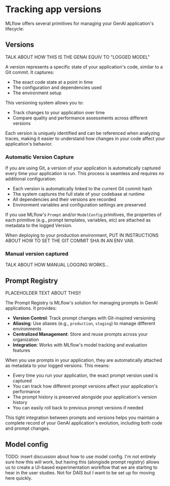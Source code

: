 # Tracking app versions

MLflow offers several primitives for managing your GenAI application's lifecycle:


## Versions

TALK ABOUT HOW THIS IS THE GENAI EQUIV TO "LOGGED MODEL"

A version represents a specific state of your application's code, similar to a Git commit. It captures:

- The exact code state at a point in time
- The configuration and dependencies used
- The environment setup

This versioning system allows you to:
- Track changes to your application over time
- Compare quality and performance assessments across different versions

Each version is uniquely identified and can be referenced when analyzing traces, making it easier to understand how changes in your code affect your application's behavior.

### Automatic Version Capture

If you are using Git, a version of your application is automatically captured every time your application is run. This process is seamless and requires no additional configuration:

- Each version is automatically linked to the current Git commit hash
- The system captures the full state of your codebase at runtime
- All dependencies and their versions are recorded
- Environment variables and configuration settings are preserved

If you use MLflow's `Prompt` and/or `ModelConfig` primitives, the properties of each primitive (e.g., prompt templates, variables, etc) are attached as metadata to the logged Version.

When deploying to your production environment, PUT IN INSTRUCTIONS ABOUT HOW TO SET THE GIT COMMIT SHA IN AN ENV VAR.

### Manual version captured

TALK ABOUT HOW MANUAL LOGGING WORKS...

## Prompt Registry

PLACEHOLDER TEXT ABOUT THIS!!

The Prompt Registry is MLflow's solution for managing prompts in GenAI applications. It provides:

- **Version Control**: Track prompt changes with Git-inspired versioning
- **Aliasing**: Use aliases (e.g., `production`, `staging`) to manage different environments
- **Centralized Management**: Store and reuse prompts across your organization
- **Integration**: Works with MLflow's model tracking and evaluation features

When you use prompts in your application, they are automatically attached as metadata to your logged versions. This means:

- Every time you run your application, the exact prompt version used is captured
- You can track how different prompt versions affect your application's performance
- The prompt history is preserved alongside your application's version history
- You can easily roll back to previous prompt versions if needed

This tight integration between prompts and versions helps you maintain a complete record of your GenAI application's evolution, including both code and prompt changes.

## Model config 


TODO: insert discussion about how to use model config.  I'm not entirely sure how this will work, but having this (alongisde prompt registry) allows us to create a UI-based experimentation workflow that we are starting to hear in the user studies.  Not for DAIS but I want to be set up for moving here quickly.